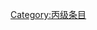 {{catmore1|[[Wikipedia:互联网专题|Wikipedia:互联网专题]]}}
{{Articles by Quality|topic=互联网|project=互联网|format=TOC}}
{{emptycat}}

[[Category:丙级条目|Category:丙级条目]]